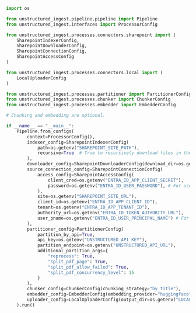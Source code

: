 ```python Python Ingest
import os

from unstructured_ingest.pipeline.pipeline import Pipeline
from unstructured_ingest.interfaces import ProcessorConfig

from unstructured_ingest.processes.connectors.sharepoint import (
    SharepointIndexerConfig,
    SharepointDownloaderConfig,
    SharepointConnectionConfig,
    SharepointAccessConfig
)

from unstructured_ingest.processes.connectors.local import (
    LocalUploaderConfig
)

from unstructured_ingest.processes.partitioner import PartitionerConfig
from unstructured_ingest.processes.chunker import ChunkerConfig
from unstructured_ingest.processes.embedder import EmbedderConfig

# Chunking and embedding are optional.

if __name__ == "__main__":
    Pipeline.from_configs(
        context=ProcessorConfig(),
        indexer_config=SharepointIndexerConfig(
            path=os.getenv("SHAREPOINT_SITE_PATH"),
            recursive=True  # True to recursively download files in their respective folders.
        ),
        downloader_config=SharepointDownloaderConfig(download_dir=os.getenv("LOCAL_FILE_DOWNLOAD_DIR")),
        source_connection_config=SharepointConnectionConfig(
            access_config=SharepointAccessConfig(
                client_cred=os.getenv("ENTRA_ID_APP_CLIENT_SECRET"),
                password=os.getenv("ENTRA_ID_USER_PASSWORD"), # For username and password authentication.
            ),
            site=os.getenv("SHAREPOINT_SITE_URL"),
            client_id=os.getenv("ENTRA_ID_APP_CLIENT_ID"),
            tenant=os.getenv("ENTRA_ID_APP_TENANT_ID"),
            authority_url=os.getenv("ENTRA_ID_TOKEN_AUTHORITY_URL"),
            user_pname=os.getenv("ENTRA_ID_USER_PRINCIPAL_NAME") # For username and password authentication.            
        ),
        partitioner_config=PartitionerConfig(
            partition_by_api=True,
            api_key=os.getenv("UNSTRUCTURED_API_KEY"),
            partition_endpoint=os.getenv("UNSTRUCTURED_API_URL"),
            additional_partition_args={
                "reprocess": True,
                "split_pdf_page": True,
                "split_pdf_allow_failed": True,
                "split_pdf_concurrency_level": 15
            }
        ),
        chunker_config=ChunkerConfig(chunking_strategy="by_title"),
        embedder_config=EmbedderConfig(embedding_provider="huggingface"),
        uploader_config=LocalUploaderConfig(output_dir=os.getenv("LOCAL_FILE_OUTPUT_DIR"))
    ).run()
```